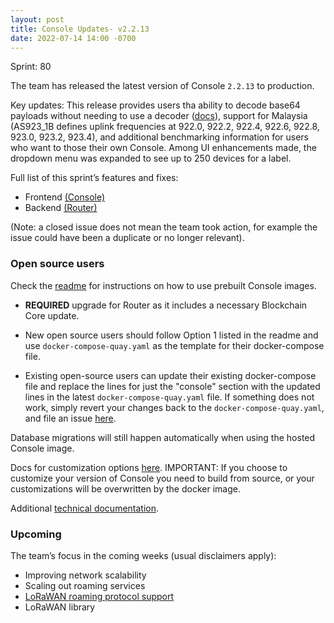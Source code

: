 ```yaml
---
layout: post
title: Console Updates- v2.2.13
date: 2022-07-14 14:00 -0700
---
```


Sprint: 80

The team has released the latest version of Console `2.2.13` to production.

Key updates: This release provides users tha ability to decode base64 payloads without needing to
use a decoder
([docs](https://docs.helium.com/use-the-network/console/integrations/http/#decoding-base64-payloads)),
support for Malaysia (AS923_1B defines uplink frequencies at 922.0, 922.2, 922.4, 922.6, 922.8,
923.0, 923.2, 923.4), and additional benchmarking information for users who want to those their own
Console. Among UI enhancements made, the dropdown menu was expanded to see up to 250 devices for a
label.

Full list of this sprint’s features and fixes:

- Frontend [(Console)](https://github.com/helium/console/milestone/18?closed=1)
- Backend [(Router)](https://github.com/helium/router/milestone/18?closed=1)

(Note: a closed issue does not mean the team took action, for example the issue could have been a
duplicate or no longer relevant).

### Open source users

Check the [readme](https://github.com/helium/console) for instructions on how to use prebuilt
Console images.

- **REQUIRED** upgrade for Router as it includes a necessary Blockchain Core update.

- New open source users should follow Option 1 listed in the readme and use
  `docker-compose-quay.yaml` as the template for their docker-compose file.

- Existing open-source users can update their existing docker-compose file and replace the lines for
  just the "console" section with the updated lines in the latest `docker-compose-quay.yaml` file.
  If something does not work, simply revert your changes back to the `docker-compose-quay.yaml`, and
  file an issue [here](https://github.com/helium/console/issues).

Database migrations will still happen automatically when using the hosted Console image.

Docs for customization options
[here](https://docs.helium.com/use-the-network/run-a-network-server/run-console/#customize-console-environment).
IMPORTANT: If you choose to customize your version of Console you need to build from source, or your
customizations will be overwritten by the docker image.

Additional
[technical documentation](https://docs.helium.com/use-the-network/run-a-network-server/run-console/#console-setup).

### Upcoming

The team’s focus in the coming weeks (usual disclaimers apply):

- Improving network scalability
- Scaling out roaming services
- [LoRaWAN roaming protocol support](https://lora-alliance.org/wp-content/uploads/2022/01/TR010-1.0.0-LoRaWAN-Roaming-Hub.pdf)
- LoRaWAN library
